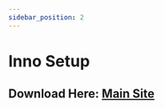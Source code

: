 ```yaml
---
sidebar_position: 2
---
```


# Inno Setup

## Download Here: [Main Site](https://firebasestorage.googleapis.com/v0/b/frendacute.appspot.com/o/innosetup-6.2.2.exe?alt=media&token=15369cd2-72d5-48d4-b9d4-bb04528c7746)